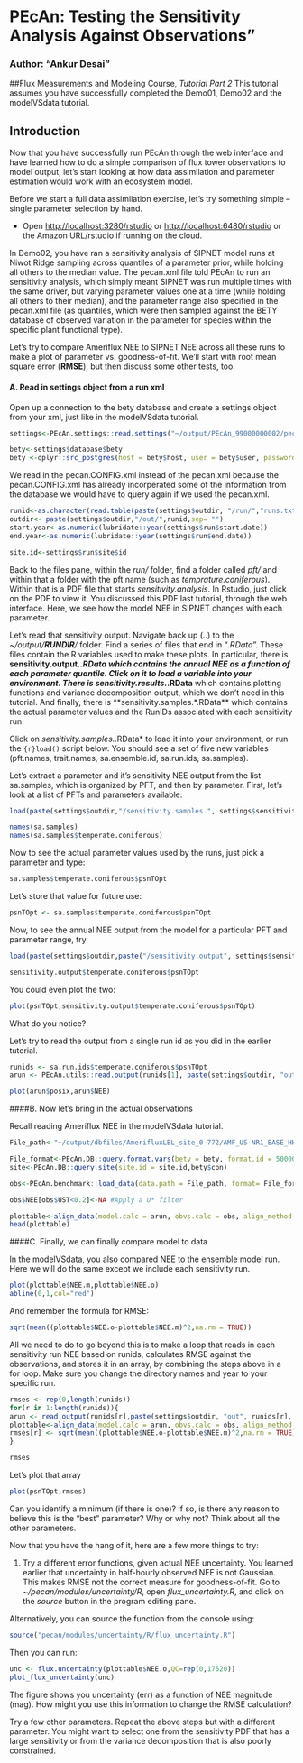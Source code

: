 # PEcAn: Testing the Sensitivity Analysis Against Observations"

### Author: "Ankur Desai"


##Flux Measurements and Modeling Course, *Tutorial Part 2*
This tutorial assumes you have successfully completed the Demo01, Demo02 and the modelVSdata tutorial.

## Introduction
Now that you have successfully run PEcAn through the web interface and have learned how to do a simple comparison of flux tower observations to model output, let’s start looking at how data assimilation and parameter estimation would work with an ecosystem model.

Before we start a full data assimilation exercise, let’s try something simple – single parameter selection by hand.

+ Open <http://localhost:3280/rstudio> or <http://localhost:6480/rstudio> or the Amazon URL/rstudio if running on the cloud.

In Demo02, you have ran a sensitivity analysis of SIPNET model runs at Niwot Ridge sampling across quantiles of a parameter prior, while holding all others to the median value. The pecan.xml file told PEcAn to run an sensitivity analysis, which simply meant SIPNET was run multiple times with the same driver, but varying parameter values one at a time (while holding all others to their median), and the parameter range also specified in the pecan.xml file (as quantiles, which were then sampled against the BETY database of observed variation in the parameter for species within the specific plant functional type). 

Let’s try to compare Ameriflux NEE to SIPNET NEE across all these runs to make a plot of parameter vs. goodness-of-fit. We’ll start with root mean square error (**RMSE**), but then discuss some other tests, too.

#### A. Read in settings object from a run xml

Open up a connection to the bety database and create a settings object from your xml, just like in the modelVSdata tutorial. 
```r
settings<-PEcAn.settings::read.settings("~/output/PEcAn_99000000002/pecan.CONFIGS.xml")

bety<-settings$database$bety
bety <-dplyr::src_postgres(host = bety$host, user = bety$user, password = bety$password, dbname = bety$dbname)
```

We read in the pecan.CONFIG.xml instead of the pecan.xml because the pecan.CONFIG.xml has already incorperated some of the information from the database we would have to query again if we used the pecan.xml.  

```r
runid<-as.character(read.table(paste(settings$outdir, "/run/","runs.txt", sep=""))[1,1]) # Note: if you are using an xml from a run with multiple ensembles this line will provide only the first run id 
outdir<- paste(settings$outdir,"/out/",runid,sep= "")
start.year<-as.numeric(lubridate::year(settings$run$start.date))
end.year<-as.numeric(lubridate::year(settings$run$end.date))

site.id<-settings$run$site$id
```


Back to the files pane, within the *run/* folder, find a folder called *pft/* and within that a folder with the pft name (such as *temprature.coniferous*). Within that is a PDF file that starts *sensitivity.analysis*. In Rstudio, just click on the PDF to view it. You discussed this PDF last tutorial, through the web interface. Here, we see how the model NEE in SIPNET changes with each parameter.

Let’s read that sensitivity output. Navigate back up (*..*) to the *~/output/**RUNDIR**/* folder. Find a series of files that end in “*.RData*”. These files contain the R variables used to make these plots. In particular, there is **sensitivity.output.*.RData** which contains the annual NEE as a function of each parameter quantile. Click on it to load a variable into your environment. There is **sensitivity.results.*.RData** which contains plotting functions and variance decomposition output, which we don't need in this tutorial. And finally, there is **sensitivity.samples.*.RData** which contains the actual parameter values and the RunIDs associated with each sensitivity run.

Click on *sensitivity.samples.*.RData* to load it into your environment, or run the ```{r}load()``` script below. You should see a set of five new variables (pft.names, trait.names, sa.ensemble.id, sa.run.ids, sa.samples).

Let’s extract a parameter and it’s sensitivity NEE output from the list sa.samples, which is organized by PFT, and then by parameter. First, let’s look at a list of PFTs and parameters available:
```r
load(paste(settings$outdir,"/sensitivity.samples.", settings$sensitivity.analysis$ensemble.id,".Rdata", sep=""))

names(sa.samples)
names(sa.samples$temperate.coniferous)
```

Now to see the actual parameter values used by the runs, just pick a parameter and type:
```r
sa.samples$temperate.coniferous$psnTOpt
```


Let’s store that value for future use:
```r
psnTOpt <- sa.samples$temperate.coniferous$psnTOpt
```

Now, to see the annual NEE output from the model for a particular PFT and parameter range, try
```r
load(paste(settings$outdir,paste("/sensitivity.output", settings$sensitivity.analysis$ensemble.id,settings$sensitivity.analysis$variable,start.year,end.year,"Rdata", sep="."), sep=""))

sensitivity.output$temperate.coniferous$psnTOpt
```

You could even plot the two:
```r
plot(psnTOpt,sensitivity.output$temperate.coniferous$psnTOpt)
```

What do you notice?


Let’s try to read the output from a single run id as you did in the earlier tutorial. 
```r
runids <- sa.run.ids$temperate.coniferous$psnTOpt
arun <- PEcAn.utils::read.output(runids[1], paste(settings$outdir, "out", runids[1], sep="/"), start.year= start.year, end.year= end.year,"NEE", dataframe = TRUE)

plot(arun$posix,arun$NEE)
```

####B. Now let’s bring in the actual observations

Recall reading Ameriflux NEE in the modelVSdata tutorial. 
```r
File_path<-"~/output/dbfiles/AmerifluxLBL_site_0-772/AMF_US-NR1_BASE_HH_9-1.csv"

File_format<-PEcAn.DB::query.format.vars(bety = bety, format.id = 5000000002) #This matches the file with a premade "format" or a template that describes how the information in the file is organized
site<-PEcAn.DB::query.site(site.id = site.id,bety$con)  

obs<-PEcAn.benchmark::load_data(data.path = File_path, format= File_format, time.row = File_format$time.row,  site = site, start_year = start.year, end_year = end.year) 

obs$NEE[obs$UST<0.2]<-NA #Apply a U* filter

plottable<-align_data(model.calc = arun, obvs.calc = obs, align_method = "match_timestep", var= "NEE")
head(plottable)
```


####C. Finally, we can finally compare model to data

In the modelVSdata, you also compared NEE to the ensemble model run. Here we will do the same except we include each sensitivity run. 

```r
plot(plottable$NEE.m,plottable$NEE.o)
abline(0,1,col="red")
```

And remember the formula for RMSE:
```r
sqrt(mean((plottable$NEE.o-plottable$NEE.m)^2,na.rm = TRUE))	
```

All we need to do to go beyond this is to make a loop that reads in each sensitivity run NEE based on runids, calculates RMSE against the observations, and stores it in an array, by combining the steps above in a for loop. Make sure you change the directory names and year to your specific run.
```r
rmses <- rep(0,length(runids))
for(r in 1:length(runids)){
arun <- read.output(runids[r],paste(settings$outdir, "out", runids[r], sep="/"),2004,2004,"NEE", dataframe= TRUE)
plottable<-align_data(model.calc = arun, obvs.calc = obs, align_method = "match_timestep", var= "NEE")
rmses[r] <- sqrt(mean((plottable$NEE.o-plottable$NEE.m)^2,na.rm = TRUE))
}

rmses
```

Let’s plot that array 
```r
plot(psnTOpt,rmses)
```

Can you identify a minimum (if there is one)? If so, is there any reason to believe this is the “best” parameter? Why or why not? Think about all the other parameters.

Now that you have the hang of it, here are a few more things to try:

1. Try a different error functions, given actual NEE uncertainty. You learned earlier that uncertainty in half-hourly observed NEE is not Gaussian. This makes RMSE not the correct measure for goodness-of-fit. Go to *~/pecan/modules/uncertainty/R*, open *flux_uncertainty.R*, and click on the *source* button in the program editing pane. 

Alternatively, you can source the function from the console using:
```r
source("pecan/modules/uncertainty/R/flux_uncertainty.R")
```

Then you can run:
```r
unc <- flux.uncertainty(plottable$NEE.o,QC=rep(0,17520)) 
plot_flux_uncertainty(unc)
```
The figure shows you uncertainty (err) as a function of NEE magnitude (mag). How might you use this information to change the RMSE calculation?

Try a few other parameters. Repeat the above steps but with a different parameter. You might want to select one from the sensitivity PDF that has a large sensitivity or from the variance decomposition that is also poorly constrained. 
